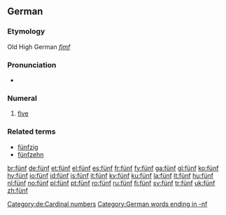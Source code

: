 ==German==
===Etymology===
Old High German ''[[fimf]]''
===Pronunciation===
*{{audio|De-fünf.ogg|audio}}

===Numeral===
{{infl|de|numeral}}

# [[five]]

===Related terms===
*[[fünfzig]]
*[[fünfzehn]]

[[Category:de:Cardinal numbers]]
[[Category:German words ending in -nf]]

[[br:fünf]]
[[de:fünf]]
[[et:fünf]]
[[el:fünf]]
[[es:fünf]]
[[fr:fünf]]
[[fy:fünf]]
[[ga:fünf]]
[[gl:fünf]]
[[ko:fünf]]
[[hy:fünf]]
[[io:fünf]]
[[id:fünf]]
[[is:fünf]]
[[it:fünf]]
[[ky:fünf]]
[[ku:fünf]]
[[la:fünf]]
[[lt:fünf]]
[[hu:fünf]]
[[nl:fünf]]
[[no:fünf]]
[[pl:fünf]]
[[pt:fünf]]
[[ro:fünf]]
[[ru:fünf]]
[[fi:fünf]]
[[sv:fünf]]
[[tr:fünf]]
[[uk:fünf]]
[[zh:fünf]]
